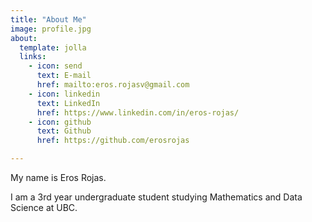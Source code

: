 ```yaml
---
title: "About Me"
image: profile.jpg
about:
  template: jolla
  links:
    - icon: send
      text: E-mail
      href: mailto:eros.rojasv@gmail.com
    - icon: linkedin
      text: LinkedIn
      href: https://www.linkedin.com/in/eros-rojas/
    - icon: github
      text: Github
      href: https://github.com/erosrojas

---
```


My name is Eros Rojas. 

I am a 3rd year undergraduate student studying Mathematics and Data Science at UBC. 
